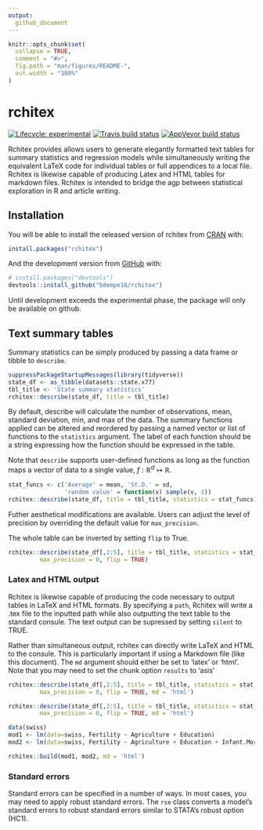 ```yaml
---
output: 
  github_document
---
```


<!-- README.md is generated from README.Rmd. Please edit that file -->

```r
knitr::opts_chunk$set(
  collapse = TRUE,
  comment = "#>",
  fig.path = "man/figures/README-",
  out.width = "100%"
)
```
# rchitex

<!-- badges: start -->
[![Lifecycle: experimental](https://img.shields.io/badge/lifecycle-experimental-orange.svg)](https://www.tidyverse.org/lifecycle/#experimental)
[![Travis build status](https://travis-ci.org/bdempe18/rchitex.svg?branch=master)](https://travis-ci.org/bdempe18/rchitex)
[![AppVeyor build status](https://ci.appveyor.com/api/projects/status/github/bdempe18/rchitex?branch=master&svg=true)](https://ci.appveyor.com/project/bdempe18/rchitex)
<!-- badges: end -->

Rchitex provides allows users to generate elegantly formatted text tables for summary statistics and regression models while simultaneously writing the equivalent LaTeX code for individual tables or full appendices to a local file. Rchitex is likewise capable of producing Latex and HTML tables for markdown files. Rchitex is intended to bridge the agp between statistical exploration in R and article writing.

## Installation

You will be able to install the released version of rchitex from [CRAN](https://CRAN.R-project.org) with:

``` r
install.packages("rchitex")
```

And the development version from [GitHub](https://github.com/) with:

``` r
# install.packages("devtools")
devtools::install_github("bdempe18/rchitex")
```

Until development exceeds the experimental phase, the package will only be available on github.

## Text summary tables

Summary statistics can be simply produced by passing a data frame or tibble to `describe`. 

``` r
suppressPackageStartupMessages(library(tidyverse))
state_df <- as_tibble(datasets::state.x77)
tbl_title <- 'State summary statistics'
rchitex::describe(state_df, title = tbl_title)

```
By default, describe will calculate the number of observations, mean, standard deviation, min, and max of the data. The summary functions applied can be altered and reordered by passing a named vector or list of functions to the `statistics` argument. The label of each function should be a string expressing how the function should be expressed in the table.

Note that `describe` supports user-defined functions as long as the function maps a vector of data to a single value, $f: \mathbb{R}^d \mapsto \mathbb{R}$.

``` r

stat_funcs <- c('Average' = mean, 'St.D.' = sd, 
                'random value' = function(v) sample(v, 1))
rchitex::describe(state_df, title = tbl_title, statistics = stat_funcs)

```

Futher aesthetical modifications are available. Users can adjust the level of precision by overriding the default value for `max_precision`. 

The whole table can be inverted by setting `flip` to True.

``` r
rchitex::describe(state_df[,2:5], title = tbl_title, statistics = stat_funcs, 
         max_precision = 0, flip = TRUE)
```
### Latex and HTML output
Rchitex is likewise capable of producing the code necessary to output tables in LaTeX and HTML formats. By specifying a `path`, Rchitex will write a .tex file to the inputted path while also outputting the text table to the standard consule. The text output can be supressed by setting `silent` to TRUE.

Rather than simultaneous output, rchitex can directly write LaTeX and HTML to the consule. This is particularly important if using a Markdown file (like this document). The `md` argument should either be set to 'latex' or 'html'. Note that you may need to set the chunk option `results` to 'asis'

``` r
rchitex::describe(state_df[,2:5], title = tbl_title, statistics = stat_funcs, 
         max_precision = 0, flip = TRUE, md = 'html')
```



``` r
rchitex::describe(state_df[,2:5], title = tbl_title, statistics = stat_funcs, 
         max_precision = 0, flip = TRUE, md = 'html')
```

``` r
data(swiss)
mod1 <- lm(data=swiss, Fertility ~ Agriculture + Education)
mod2 <- lm(data=swiss, Fertility ~ Agriculture + Education + Infant.Mortality + Catholic + Examination)

rchitex::build(mod1, mod2, md = 'html')
```
### Standard errors

Standard errors can be specified in a number of ways. In most cases, you may need to apply robust standard errors. The `rse` class converts a model's standard errors to robust standard errors similar to STATA's robust option (HC1). 

```r

```
